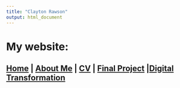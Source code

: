 ```yaml
---
title: "Clayton Rawson"
output: html_document
---
```


# My website:

## [Home](https://crawson1987.github.io) | [About Me](https://crawson1987.github.io/About_Me) | [CV](https::/crawson1987.github.io/CV) | [Final Project](https://crawson1987.github.io/Final_Project/Final_Project_Rawson.html) |[Digital Transformation](https://crawson1987.github.io/Digital_Transformation) 
